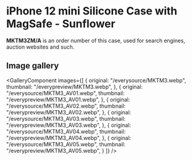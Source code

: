 
# iPhone 12 mini Silicone Case with MagSafe - Sunflower

<Callout type='info' emoji='👉🏻'>**MKTM3ZM/A** is an order number of this case, used for search engines, auction websites and such.</Callout>

## Image gallery

<GalleryComponent
    images={[
      {
        original: "/everysource/MKTM3.webp",
        thumbnail: "/everypreview/MKTM3.webp",
      },
      {
        original: "/everysource/MKTM3_AV01.webp",
        thumbnail: "/everypreview/MKTM3_AV01.webp",
      },
      {
        original: "/everysource/MKTM3_AV02.webp",
        thumbnail: "/everypreview/MKTM3_AV02.webp",
      },
      {
        original: "/everysource/MKTM3_AV03.webp",
        thumbnail: "/everypreview/MKTM3_AV03.webp",
      },
      {
        original: "/everysource/MKTM3_AV04.webp",
        thumbnail: "/everypreview/MKTM3_AV04.webp",
      },
      {
        original: "/everysource/MKTM3_AV05.webp",
        thumbnail: "/everypreview/MKTM3_AV05.webp",
      }
    ]}
  />
